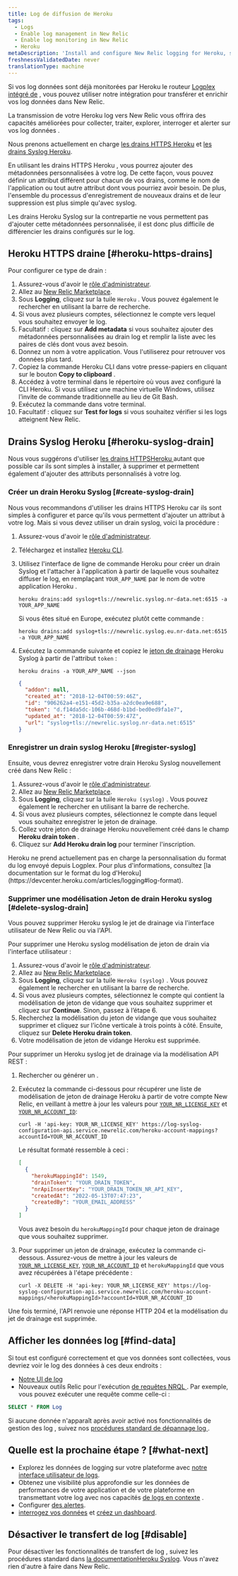 ```yaml
---
title: Log de diffusion de Heroku
tags:
  - Logs
  - Enable log management in New Relic
  - Enable log monitoring in New Relic
  - Heroku
metaDescription: 'Install and configure New Relic logging for Heroku, so you can use enhanced log management capabilities.'
freshnessValidatedDate: never
translationType: machine
---
```


Si vos log données sont déjà monitorées par Heroku le routeur [Logplex intégré de](https://devcenter.heroku.com/articles/logplex) , vous pouvez utiliser notre intégration pour transférer et enrichir vos log données dans New Relic.

La transmission de votre Heroku log vers New Relic vous offrira des <InlinePopover type="logs" />capacités améliorées pour collecter, traiter, explorer, interroger et alerter sur vos log données .

Nous prenons actuellement en charge [les drains HTTPS Heroku](https://devcenter.heroku.com/articles/log-drains#https-drains) et [les drains Syslog Heroku](https://devcenter.heroku.com/articles/log-drains#syslog-drains).

En utilisant les drains HTTPS Heroku , vous pourrez ajouter des métadonnées personnalisées à votre log. De cette façon, vous pouvez définir un attribut différent pour chacun de vos drains, comme le nom de l&apos;application ou tout autre attribut dont vous pourriez avoir besoin. De plus, l&apos;ensemble du processus d&apos;enregistrement de nouveaux drains et de leur suppression est plus simple qu&apos;avec syslog.

Les drains Heroku Syslog sur la contrepartie ne vous permettent pas d&apos;ajouter cette métadonnées personnalisée, il est donc plus difficile de différencier les drains configurés sur le log.

## Heroku HTTPS draine [#heroku-https-drains]

Pour configurer ce type de drain :

1. Assurez-vous d&apos;avoir le [rôle d&apos;administrateur](/docs/accounts/original-accounts-billing/original-users-roles/users-roles-original-user-model/#roles).
2. Allez au [New Relic Marketplace](https://one.newrelic.com/marketplace).
3. Sous <DNT>**Logging**</DNT>, cliquez sur la tuile `Heroku` . Vous pouvez également le rechercher en utilisant la barre de recherche.
4. Si vous avez plusieurs comptes, sélectionnez le compte vers lequel vous souhaitez envoyer le log.
5. Facultatif : cliquez sur <DNT>**Add metadata**</DNT> si vous souhaitez ajouter des métadonnées personnalisées au drain log et remplir la liste avec les paires de clés dont vous avez besoin.
6. Donnez un nom à votre application. Vous l&apos;utiliserez pour retrouver vos données plus tard.
7. Copiez la commande Heroku CLI dans votre presse-papiers en cliquant sur le bouton <DNT>**Copy to clipboard**</DNT> .
8. Accédez à votre terminal dans le répertoire où vous avez configuré la CLI Heroku. Si vous utilisez une machine virtuelle Windows, utilisez l’invite de commande traditionnelle au lieu de Git Bash.
9. Exécutez la commande dans votre terminal.
10. Facultatif : cliquez sur <DNT>**Test for logs**</DNT> si vous souhaitez vérifier si les logs atteignent New Relic.

## Drains Syslog Heroku [#heroku-syslog-drain]

Nous vous suggérons d&apos;utiliser [les drains HTTPSHeroku ](#heroku-https-drains)autant que possible car ils sont simples à installer, à supprimer et permettent également d&apos;ajouter des attributs personnalisés à votre log.

### Créer un drain Heroku Syslog [#create-syslog-drain]

Nous vous recommandons d&apos;utiliser les drains HTTPS Heroku car ils sont simples à configurer et parce qu&apos;ils vous permettent d&apos;ajouter un attribut à votre log. Mais si vous devez utiliser un drain syslog, voici la procédure :

1. Assurez-vous d&apos;avoir le [rôle d&apos;administrateur](/docs/accounts/original-accounts-billing/original-users-roles/users-roles-original-user-model/#roles).

2. Téléchargez et installez [Heroku CLI](https://devcenter.heroku.com/articles/heroku-cli#download-and-install).

3. Utilisez l&apos;interface de ligne de commande Heroku pour créer un drain Syslog et l&apos;attacher à l&apos;application à partir de laquelle vous souhaitez diffuser le log, en remplaçant `YOUR_APP_NAME` par le nom de votre application Heroku .

   ```shell
   heroku drains:add syslog+tls://newrelic.syslog.nr-data.net:6515 -a YOUR_APP_NAME
   ```

   Si vous êtes situé en Europe, exécutez plutôt cette commande :

   ```shell
   heroku drains:add syslog+tls://newrelic.syslog.eu.nr-data.net:6515 -a YOUR_APP_NAME
   ```

4. Exécutez la commande suivante et copiez le [jeton de drainage](https://devcenter.heroku.com/articles/log-drains#drain-tokens) Heroku Syslog à partir de l&apos;attribut `token` :

   ```shell
   heroku drains -a YOUR_APP_NAME --json
   ```

   ```json
   {
     "addon": null,
     "created_at": "2018-12-04T00:59:46Z",
     "id": "906262a4-e151-45d2-b35a-a2dc0ea9e688",
     "token": "d.f14da5dc-106b-468d-b1bd-bed0ed9fa1e7",
     "updated_at": "2018-12-04T00:59:47Z",
     "url": "syslog+tls://newrelic.syslog.nr-data.net:6515"
   }
   ```

### Enregistrer un drain syslog Heroku [#register-syslog]

Ensuite, vous devrez enregistrer votre drain Heroku Syslog nouvellement créé dans New Relic :

1. Assurez-vous d&apos;avoir le [rôle d&apos;administrateur](/docs/accounts/original-accounts-billing/original-users-roles/users-roles-original-user-model/#roles).
2. Allez au [New Relic Marketplace](https://one.newrelic.com/marketplace).
3. Sous <DNT>**Logging**</DNT>, cliquez sur la tuile `Heroku (syslog)` . Vous pouvez également le rechercher en utilisant la barre de recherche.
4. Si vous avez plusieurs comptes, sélectionnez le compte dans lequel vous souhaitez enregistrer le jeton de drainage.
5. Collez votre jeton de drainage Heroku nouvellement créé dans le champ <DNT>**Heroku drain token**</DNT> .
6. Cliquez sur <DNT>**Add Heroku drain log**</DNT> pour terminer l&apos;inscription.

<Callout variant="important">
  Heroku ne prend actuellement pas en charge la personnalisation du format du log envoyé depuis Logplex. Pour plus d&apos;informations, consultez [la documentation sur le format du log d&apos;Heroku](https://devcenter.heroku.com/articles/logging#log-format).
</Callout>

<InstallFeedback />

### Supprimer une modélisation Jeton de drain Heroku syslog [#delete-syslog-drain]

Vous pouvez supprimer Heroku syslog le jet de drainage via l&apos;interface utilisateur de New Relic ou via l&apos;API.

Pour supprimer une Heroku syslog modélisation de jeton de drain via l&apos;interface utilisateur :

1. Assurez-vous d&apos;avoir le [rôle d&apos;administrateur](/docs/accounts/original-accounts-billing/original-users-roles/users-roles-original-user-model/#roles).
2. Allez au [New Relic Marketplace](https://one.newrelic.com/marketplace).
3. Sous <DNT>**Logging**</DNT>, cliquez sur la tuile `Heroku (syslog)` . Vous pouvez également le rechercher en utilisant la barre de recherche.
4. Si vous avez plusieurs comptes, sélectionnez le compte qui contient la modélisation de jeton de vidange que vous souhaitez supprimer et cliquez sur <DNT>**Continue**</DNT>. Sinon, passez à l’étape 6.
5. Recherchez la modélisation du jeton de vidange que vous souhaitez supprimer et cliquez sur l’icône verticale à trois points à côté. Ensuite, cliquez sur <DNT>**Delete Heroku drain token**</DNT>.
6. Votre modélisation de jeton de vidange Heroku est supprimée.

Pour supprimer un Heroku syslog jet de drainage via la modélisation API REST :

1. Rechercher ou générer un <InlinePopover type="userKey" />.

2. Exécutez la commande ci-dessous pour récupérer une liste de modélisation de jeton de drainage Heroku à partir de votre compte New Relic, en veillant à mettre à jour les valeurs pour [`YOUR_NR_LICENSE_KEY`](/docs/apis/intro-apis/new-relic-api-keys/#license-key) et [`YOUR_NR_ACCOUNT_ID`](/docs/accounts/accounts-billing/account-structure/account-id):

   ```shell
   curl -H 'api-key: YOUR_NR_LICENSE_KEY' https://log-syslog-configuration-api.service.newrelic.com/heroku-account-mappings?accountId=YOUR_NR_ACCOUNT_ID
   ```

   Le résultat formaté ressemble à ceci :

   ```json
   [
     {
       "herokuMappingId": 1549,
       "drainToken": "YOUR_DRAIN_TOKEN",
       "nrApiInsertKey": "YOUR_DRAIN_TOKEN_NR_API_KEY",
       "createdAt": "2022-05-13T07:47:23",
       "createdBy": "YOUR_EMAIL_ADDRESS"
     }
   ]
   ```

   Vous avez besoin du `herokuMappingId` pour chaque jeton de drainage que vous souhaitez supprimer.

3. Pour supprimer un jeton de drainage, exécutez la commande ci-dessous. Assurez-vous de mettre à jour les valeurs de [`YOUR_NR_LICENSE_KEY`](/docs/apis/intro-apis/new-relic-api-keys/#license-key), [`YOUR_NR_ACCOUNT_ID`](/docs/accounts/accounts-billing/account-structure/account-id/) et `herokuMappingId` que vous avez récupérées à l&apos;étape précédente :

   ```shell
   curl -X DELETE -H 'api-key: YOUR_NR_LICENSE_KEY' https://log-syslog-configuration-api.service.newrelic.com/heroku-account-mappings/<herokuMappingId>?accountId=YOUR_NR_ACCOUNT_ID
   ```

Une fois terminé, l&apos;API renvoie une réponse HTTP 204 et la modélisation du jet de drainage est supprimée.

## Afficher les données log [#find-data]

Si tout est configuré correctement et que vos données sont collectées, vous devriez voir le log des données à ces deux endroits :

* [Notre UI de log](https://one.newrelic.com/launcher/logger.log-launcher)
* Nouveaux outils Relic pour l&apos;exécution [de requêtes NRQL ](/docs/chart-builder/use-chart-builder/choose-data/use-advanced-nrql-mode-specify-data). Par exemple, vous pouvez exécuter une requête comme celle-ci :

```sql
SELECT * FROM Log
```

Si aucune donnée n&apos;apparaît après avoir activé nos fonctionnalités de gestion des log , suivez nos [procédures standard de dépannage log ](/docs/logs/log-management/troubleshooting/no-log-data-appears-ui/).

## Quelle est la prochaine étape ? [#what-next]

* Explorez les données de logging sur votre plateforme avec [notre interface utilisateur de logs](/docs/logs/log-management/ui-data/use-logs-ui/).
* Obtenez une visibilité plus approfondie sur les données de performances de votre application et de votre plateforme en transmettant votre log avec nos capacités [de logs en contexte](/docs/logs/enable-log-management-new-relic/configure-logs-context/configure-logs-context-apm-agents/) .
* Configurer [des alertes](/docs/alerts-applied-intelligence/new-relic-alerts/alert-conditions/create-alert-conditions/).
* [interrogez vos données](/docs/query-your-data/explore-query-data/get-started/introduction-querying-new-relic-data/) et [créez un dashboard](/docs/query-your-data/explore-query-data/dashboards/introduction-dashboards/).

## Désactiver le transfert de log [#disable]

Pour désactiver les fonctionnalités de transfert de log , suivez les procédures standard dans [la documentationHeroku Syslog](https://devcenter.heroku.com/articles/log-drains#syslog-drains). Vous n&apos;avez rien d&apos;autre à faire dans New Relic.